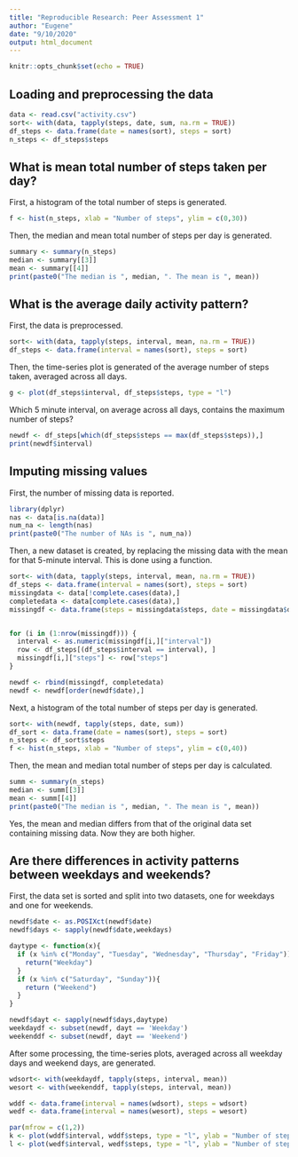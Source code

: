 ---
title: "Reproducible Research: Peer Assessment 1"
author: "Eugene"
date: "9/10/2020"
output: html_document
---

```{r setup, include=FALSE}
knitr::opts_chunk$set(echo = TRUE)
```

## Loading and preprocessing the data

```{r, echo = TRUE}
data <- read.csv("activity.csv")
sort<- with(data, tapply(steps, date, sum, na.rm = TRUE))
df_steps <- data.frame(date = names(sort), steps = sort)
n_steps <- df_steps$steps

```

## What is mean total number of steps taken per day?

First, a histogram of the total number of steps is generated.
```{r, echo=TRUE}
f <- hist(n_steps, xlab = "Number of steps", ylim = c(0,30))
```

Then, the median and mean total number of steps per day is generated.
``` {r, echo = TRUE}
summary <- summary(n_steps)
median <- summary[[3]]
mean <- summary[[4]]
print(paste0("The median is ", median, ". The mean is ", mean))
```

## What is the average daily activity pattern?

First, the data is preprocessed. 
```{r, echo = TRUE}
sort<- with(data, tapply(steps, interval, mean, na.rm = TRUE))
df_steps <- data.frame(interval = names(sort), steps = sort)
```

Then, the time-series plot is generated of the average number of steps taken, averaged across all days.

```{r, echo = TRUE}
g <- plot(df_steps$interval, df_steps$steps, type = "l")
```

Which 5 minute interval, on average across all days, contains the maximum number of steps?
```{r, echo = TRUE}
newdf <- df_steps[which(df_steps$steps == max(df_steps$steps)),]
print(newdf$interval)
```

## Imputing missing values

First, the number of missing data is reported.

```{r, echo = TRUE}
library(dplyr)
nas <- data[is.na(data)]
num_na <- length(nas)
print(paste0("The number of NAs is ", num_na))
```

Then, a new dataset is created, by replacing the missing data with the mean for that 5-minute interval. This is done using a function.

```{r, echo = TRUE}
sort<- with(data, tapply(steps, interval, mean, na.rm = TRUE))
df_steps <- data.frame(interval = names(sort), steps = sort)
missingdata <- data[!complete.cases(data),]
completedata <- data[complete.cases(data),]
missingdf <- data.frame(steps = missingdata$steps, date = missingdata$date, interval = missingdata$interval) 


for (i in (1:nrow(missingdf))) {
  interval <- as.numeric(missingdf[i,]["interval"])
  row <- df_steps[(df_steps$interval == interval), ]
  missingdf[i,]["steps"] <- row["steps"]
}

newdf <- rbind(missingdf, completedata)
newdf <- newdf[order(newdf$date),]
```

Next, a histogram of the total number of steps per day is generated. 

```{r, echo = TRUE}
sort<- with(newdf, tapply(steps, date, sum))
df_sort <- data.frame(date = names(sort), steps = sort)
n_steps <- df_sort$steps
f <- hist(n_steps, xlab = "Number of steps", ylim = c(0,40))
```

Then, the mean and median total number of steps per day is calculated.

```{r, echo = TRUE}
summ <- summary(n_steps)
median <- summ[[3]]
mean <- summ[[4]]
print(paste0("The median is ", median, ". The mean is ", mean))
```

Yes, the mean and median differs from that of the original data set containing missing data. Now they are both higher.

## Are there differences in activity patterns between weekdays and weekends?

First, the data set is sorted and split into two datasets, one for weekdays and one for weekends.

```{r, echo = TRUE}
newdf$date <- as.POSIXct(newdf$date)
newdf$days <- sapply(newdf$date,weekdays)

daytype <- function(x){
  if (x %in% c("Monday", "Tuesday", "Wednesday", "Thursday", "Friday")){
    return("Weekday")
  }
  if (x %in% c("Saturday", "Sunday")){
    return ("Weekend")
  }
}

newdf$dayt <- sapply(newdf$days,daytype)
weekdaydf <- subset(newdf, dayt == 'Weekday')
weekenddf <- subset(newdf, dayt == 'Weekend')
```

After some processing, the time-series plots, averaged across all weekday days and weekend days, are generated.

```{r, echo = TRUE}
wdsort<- with(weekdaydf, tapply(steps, interval, mean))
wesort <- with(weekenddf, tapply(steps, interval, mean))

wddf <- data.frame(interval = names(wdsort), steps = wdsort)
wedf <- data.frame(interval = names(wesort), steps = wesort)

par(mfrow = c(1,2))
k <- plot(wddf$interval, wddf$steps, type = "l", ylab = "Number of steps", xlab = "Interval")
l <- plot(wedf$interval, wedf$steps, type = "l", ylab = "Number of steps", xlab = "Interval")
```